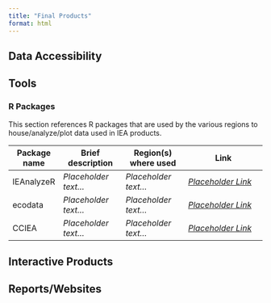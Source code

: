 ```yaml
---
title: "Final Products"
format: html
---
```


## Data Accessibility

## Tools

### R Packages
This section references R packages that are used by the various regions to house/analyze/plot data used in IEA products. 

| Package name | Brief description    | Region(s) where used | Link                       |
|--------------|----------------------|----------------------|----------------------------|
| IEAnalyzeR | *Placeholder text...* | *Placeholder text...* | *[Placeholder Link](https://)* |
| ecodata | *Placeholder text...* | *Placeholder text...* | *[Placeholder Link](https://)* |
| CCIEA | *Placeholder text...* | *Placeholder text...* | *[Placeholder Link](https://)* |

## Interactive Products

## Reports/Websites
